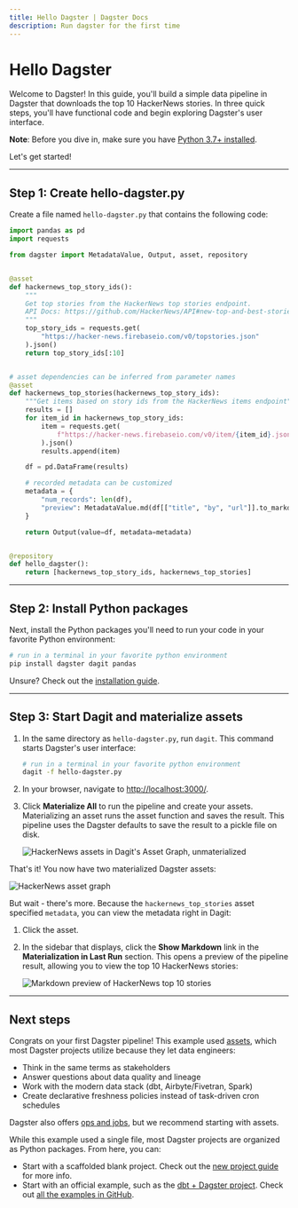 ```yaml
---
title: Hello Dagster | Dagster Docs
description: Run dagster for the first time
---
```


# Hello Dagster

Welcome to Dagster! In this guide, you'll build a simple data pipeline in Dagster that downloads the top 10 HackerNews stories. In three quick steps, you'll have functional code and begin exploring Dagster's user interface.

**Note**: Before you dive in, make sure you have [Python 3.7+ installed](https://www.python.org/).

Let's get started!

---

## Step 1: Create hello-dagster.py

Create a file named `hello-dagster.py` that contains the following code:

```python file=/getting-started/hello-dagster/hello-dagster.py
import pandas as pd
import requests

from dagster import MetadataValue, Output, asset, repository


@asset
def hackernews_top_story_ids():
    """
    Get top stories from the HackerNews top stories endpoint.
    API Docs: https://github.com/HackerNews/API#new-top-and-best-stories
    """
    top_story_ids = requests.get(
        "https://hacker-news.firebaseio.com/v0/topstories.json"
    ).json()
    return top_story_ids[:10]


# asset dependencies can be inferred from parameter names
@asset
def hackernews_top_stories(hackernews_top_story_ids):
    """Get items based on story ids from the HackerNews items endpoint"""
    results = []
    for item_id in hackernews_top_story_ids:
        item = requests.get(
            f"https://hacker-news.firebaseio.com/v0/item/{item_id}.json"
        ).json()
        results.append(item)

    df = pd.DataFrame(results)

    # recorded metadata can be customized
    metadata = {
        "num_records": len(df),
        "preview": MetadataValue.md(df[["title", "by", "url"]].to_markdown()),
    }

    return Output(value=df, metadata=metadata)


@repository
def hello_dagster():
    return [hackernews_top_story_ids, hackernews_top_stories]
```

---

## Step 2: Install Python packages

Next, install the Python packages you'll need to run your code in your favorite Python environment:

```bash
# run in a terminal in your favorite python environment
pip install dagster dagit pandas
```

Unsure? Check out the [installation guide](/getting-started/install).

---

## Step 3: Start Dagit and materialize assets

1. In the same directory as `hello-dagster.py`, run `dagit`. This command starts Dagster's user interface:

   ```bash
   # run in a terminal in your favorite python environment
   dagit -f hello-dagster.py
   ```

2. In your browser, navigate to [http://localhost:3000/](http://localhost:3000).

3. Click **Materialize All** to run the pipeline and create your assets. Materializing an asset runs the asset function and saves the result. This pipeline uses the Dagster defaults to save the result to a pickle file on disk.

   <Image
   alt="HackerNews assets in Dagit's Asset Graph, unmaterialized"
   src="/images/getting-started/hello-dagster/hello-dagster-unmaterialized.png"
   width={1000}
   height={816}
   />

That's it! You now have two materialized Dagster assets:

<Image
alt="HackerNews asset graph"
src="/images/getting-started/hello-dagster/hello-dagster.png"
width={2402}
height={1956}
/>

But wait - there's more. Because the `hackernews_top_stories` asset specified `metadata`, you can view the metadata right in Dagit:

1. Click the asset.
2. In the sidebar that displays, click the **Show Markdown** link in the **Materialization in Last Run** section. This opens a preview of the pipeline result, allowing you to view the top 10 HackerNews stories:

   <Image
   alt="Markdown preview of HackerNews top 10 stories"
   src="/images/getting-started/hello-dagster/hn-preview.png"
   width={3444}
   height={1754}
   />

---

## Next steps

Congrats on your first Dagster pipeline! This example used [assets](/tutorial#assets), which most Dagster projects utilize because they let data engineers:

- Think in the same terms as stakeholders
- Answer questions about data quality and lineage
- Work with the modern data stack (dbt, Airbyte/Fivetran, Spark)
- Create declarative freshness policies instead of task-driven cron schedules

Dagster also offers [ops and jobs](/tutorial#ops-and-jobs), but we recommend starting with assets.

While this example used a single file, most Dagster projects are organized as Python packages. From here, you can:

- Start with a scaffolded blank project. Check out the [new project guide](/getting-started/create-new-project) for more info.
- Start with an official example, such as the [dbt + Dagster project](/integrations/dbt/using-dbt-with-dagster). Check out [all the examples in GitHub](https://github.com/dagster-io/dagster/tree/master/examples).
